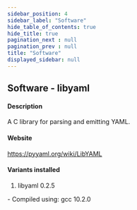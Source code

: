 ```yaml
---
sidebar_position: 4
sidebar_label: "Software"
hide_table_of_contents: true
hide_title: true
pagination_next : null
pagination_prev : null
title: "Software"
displayed_sidebar: null
---
```


## Software - libyaml


#### Description
A C library for parsing and emitting YAML.

#### Website
https://pyyaml.org/wiki/LibYAML

#### Variants installed
1. libyaml 0.2.5
<div class="ul-circle">
    - Compiled using: gcc 10.2.0
</div>

